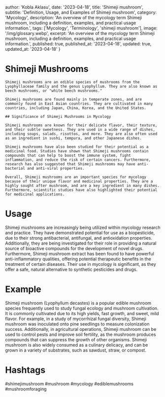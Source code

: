 
  author: 'Kobla Aklasu',
  date: '2023-04-18',
  title: 'Shimeji mushroom',
  subtitle: 'Definition, Usage, and Examples of Shimeji mushroom',
  category: 'Mycology',
  description: 'An overview of the mycology term Shimeji mushroom, including a definition, examples, and practical usage information.',
  tags: ['Mycology', 'Terminology', 'shimeji mushroom'],
  image: '/img/glossary.webp',
  excerpt: 'An overview of the mycology term Shimeji mushroom, including a definition, examples, and practical usage information.',
  published: true,
  published_at: '2023-04-18',
  updated: true,
  updated_at: '2023-04-18'
}




# Shimeji Mushrooms
    
    Shimeji mushrooms are an edible species of mushrooms from the Lyophyllaceae family and the genus Lyophyllum. They are also known as beech mushrooms, or "white beech mushrooms." 
    
    Shimeji mushrooms are found mainly in temperate zones, and are commonly found in East Asian countries. They are cultivated in many countries, including Japan, China, Korea, and the United States.
    
    ## Significance of Shimeji Mushrooms in Mycology
    
    Shimeji mushrooms are known for their delicate flavor, their texture, and their subtle sweetness. They are used in a wide range of dishes, including soups, salads, risottos, and more. They are also often used as an ingredient in sushi, tempura, and other Japanese dishes.
    
    Shimeji mushrooms have also been studied for their potential as a medicinal food. Studies have shown that Shimeji mushrooms contain compounds that can help to boost the immune system, fight inflammation, and reduce the risk of certain cancers. Furthermore, research has also suggested that Shimeji mushrooms may have anti-bacterial and anti-viral properties.
    
    Overall, Shimeji mushrooms are an important species for mycology because of their unique flavor and medicinal properties. They are a highly sought after mushroom, and are a key ingredient in many dishes. Furthermore, scientific studies have also highlighted their potential for medicinal applications.

# Usage

Shimeji mushrooms are increasingly being utilized within mycology research and practice. They have demonstrated potential for use as a biopesticide, due to their strong antibacterial, antifungal, and antioxidation properties. Additionally, they are being investigated for their role in providing a natural source of bioactive compounds for the development of novel drugs. Furthermore, Shimeji mushroom extract has been found to have powerful anti-inflammatory qualities, offering potential therapeutic benefits in the treatment of certain diseases. Their use in mycology is significant, as they offer a safe, natural alternative to synthetic pesticides and drugs.

# Example

Shimeji mushroom (Lyophyllum decastes) is a popular edible mushroom species frequently used to study fungal ecology and mushroom cultivation. It is commonly cultivated due to its high yields, fast growth, and sweet, mild flavor. For example, in a study of mycorrhizal fungal diversity, Shimeji mushroom was inoculated onto pine seedlings to measure colonization success. Additionally, in agricultural operations, Shimeji mushroom can be used to control pests and improve soil fertility, as the mushroom produces compounds that can suppress the growth of other organisms. Shimeji mushroom is also widely consumed as a culinary delicacy, and can be grown in a variety of substrates, such as sawdust, straw, or compost.

# Hashtags

#shimejimushroom #mushroom #mycology #ediblemushrooms #mushroomforaging

